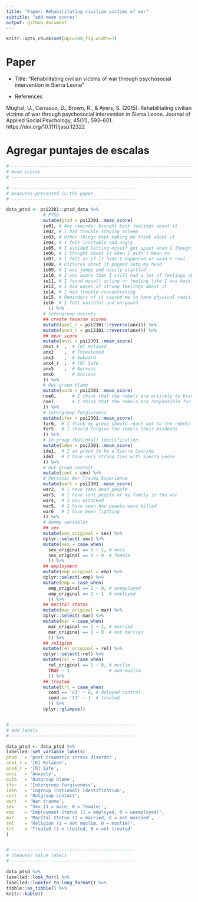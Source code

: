 ```yaml
---
title: "Paper: Rehabilitating civilian victims of war"
subtitle: "add mean scores"
output: github_document
---
```


```r
knitr::opts_chunk$set(dpi=300,fig.width=7)
```

# Paper


- Title: "Rehabilitating civilian victims of war through psychosocial intervention in Sierra Leone"

- References

Mughal, U., Carrasco, D., Brown, R., & Ayers, S. (2015). Rehabilitating civilian victims of war through psychosocial intervention in Sierra Leone. Journal of Applied Social Psychology, 45(11), 593–601. https://doi.org/10.1111/jasp.12322


# Agregar puntajes de escalas

```r

# -----------------------------------------------------------------------------
# mean scores
# -----------------------------------------------------------------------------

# -----------------------------------------------
# measures presented in the paper
# -----------------------------------------------

data_ptsd <- psi2301::ptsd_data %>%
              # PTSD
              mutate(ptsd = psi2301::mean_score(
              ie01, # Any reminder brought back feelings about it
              ie02, # I had trouble staying asleep
              ie03, # Other things kept making me think about it
              ie04, # I felt irritable and angry
              ie05, # I avoided letting myself get upset when I thought about it or was reminded of it
              ie06, # I thought about it when I didn't mean to
              ie07, # I felt as if it hadn't happened or wasn't real.
              ie08, # Pictures about it popped into my head
              ie09, # I was jumpy and easily startled
              ie10, # I was aware that I still had a lot of feelings about it, but I didn't deal with them
              ie11, # I found myself acting or feeling like I was back at that time
              ie12, # I had waves of strong feelings about it
              ie14, # I had trouble concentrating
              ie15, # Reminders of it caused me to have physical reactions such as sweating, trouble breathing, nausea or a pounding heart
              ie16  # I felt watchful and on-guard
                )) %>%
              # Intergroup anxiety
              ## create reverse scores
              mutate(anx1_r = psi2301::reverse(anx1)) %>%
              mutate(anx4_r = psi2301::reverse(anx4)) %>%
              ## mean score
              mutate(anxi = psi2301::mean_score(
              anx1_r  ,  # [R] Relaxed
              anx2    ,  # Threatened
              anx3    ,  # Awkward
              anx4_r  ,  # [R] Safe
              anx5    ,  # Nervous
              anx6       # Anxious
              )) %>%
              # Out-group blame
              mutate(outb = psi2301::mean_score(
              noe6,      # I think that the rebels are entirely to blame for what they have done during the war 
              noe7       # I think that the rebels are responsible for everything they did
              )) %>%
              # Intergroup forgiveness
              mutate(ifor = psi2301::mean_score(
              for6,  # I think my group should reach out to the rebels and forgive them what they have done
              for5   # I should forgive the rebels their misdeeds              
              )) %>%
              # In-group (National) Identification
              mutate(iden = psi2301::mean_score(
              ide1,  # I am proud to be a Sierra Leonine
              ide2   # I have very strong ties with Sierra Leone
              )) %>%
              # Out-group contact
              mutate(cont = con) %>%
              # Personal War Trauma Experience
              mutate(wart = psi2301::mean_score(
              war2,  # I have seen dead people
              war3,  # I have lost people of my family in the war
              war4,  # I was attacked
              war5,  # I have seen how people were killed
              war6   # I have been fighting                
              )) %>%
              # dummy variables
              ## sex
              mutate(sex_original = sex) %>%
              dplyr::select(-sex) %>%
              mutate(sex = case_when(
                sex_original == 1 ~ 1, # male
                sex_original == 2 ~ 0  # female
                )) %>%
              ## employment
              mutate(emp_original = emp) %>%
              dplyr::select(-emp) %>%
              mutate(emp = case_when(
                emp_original == 1 ~ 0, # unemployed
                emp_original == 2 ~ 1  # employed
                )) %>%
              ## marital status
              mutate(mar_original = mar) %>%
              dplyr::select(-mar) %>%
              mutate(mar = case_when(
                mar_original == 1 ~ 1, # married
                mar_original == 2 ~ 0  # not married
                )) %>%
              ## religion
              mutate(rel_original = rel) %>%
              dplyr::select(-rel) %>%
              mutate(rel = case_when(
                rel_original == 1 ~ 0, # muslim
                TRUE ~ 1               # non-muslim
                )) %>%
              ## treated
              mutate(trt = case_when(
                cond == 'c1' ~ 0, # delayed control
                cond == 't1' ~ 1  # treated
                )) %>%
              dplyr::glimpse()


# -----------------------------------------------
# add labels
# -----------------------------------------------

data_ptsd <- data_ptsd %>%
labelled::set_variable_labels(
ptsd   = 'post traumatic stress disorder',
anx1_r = '[R] Relaxed',
anx4_r = '[R] Safe',
anxi   = 'Anxiety',
outb   = 'Outgroup blame',
ifor   = 'Intergroup forgiveness',
iden   = 'Ingroup (national) identification',
cont   = 'Outgroup contact',
wart   = 'War trauma',
sex    = 'Sex (1 = male, 0 = female)',
emp    = 'Employment Status (1 = employed, 0 = unemployed)',
mar    = 'Marital Status (1 = married, 0 = not married',
rel    = 'Religion (1 = not muslim, 0 = muslim)',
trt    = 'Treated (1 = treated, 0 = not treated'
)


# -----------------------------------------------
# chequear value labels
# -----------------------------------------------

data_ptsd %>%
labelled::look_for() %>%
labelled::lookfor_to_long_format() %>%
tibble::as_tibble() %>%
knitr::kable()




```

